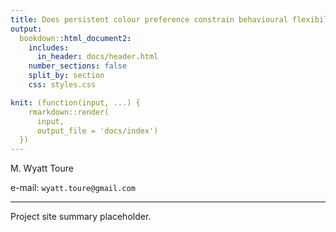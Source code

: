 ```yaml
---
title: Does persistent colour preference constrain behavioural flexibility in Heliconius butterflies?
output:
  bookdown::html_document2:
    includes:
      in_header: docs/header.html
    number_sections: false
    split_by: section
    css: styles.css

knit: (function(input, ...) {
    rmarkdown::render(
      input,
      output_file = 'docs/index')
  })
---
```


<p class="author-name">M. Wyatt Toure</p>

<p>e-mail: `wyatt.toure@gmail.com`<br></p>

***

Project site summary placeholder.

